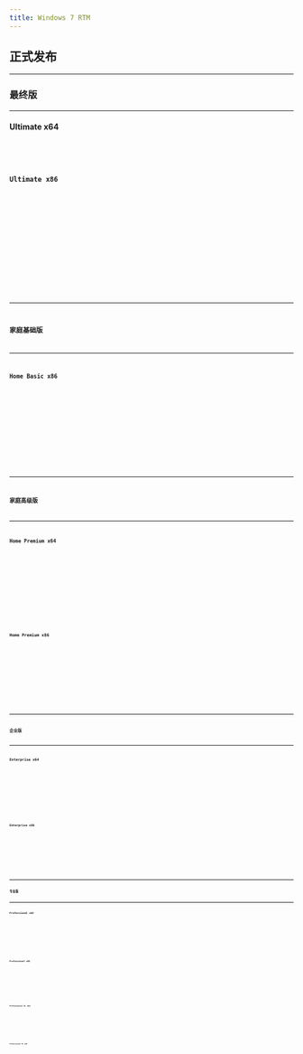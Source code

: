 ```yaml
---
title: Windows 7 RTM
---
```



[//]: # (正式发布)







## 正式发布

---

### 最终版

---

#### Ultimate x64
<Badge text="IPFS" variant="note" /> <Badge text="64位" variant="success" /> <Badge text="零售" variant="tip" /> <Badge text="中文" variant="caution" /> <Badge text="2009-08-26" variant="danger" />
<Card title="IPFS 下载与详情">
    <CardGrid>
        <LinkCard title="快速下载" href="https://ipfs.winx.run/bafybeicwaetjbsuuijam3c5eonzakhl4gtvzdrzt4w7qy37swyhrcxxudq?filename=cn_windows_7_ultimate_x64_dvd_x15-66043.iso#quick" />
        <LinkCard title="高级下载" href="https://ipfs.winx.run/bafybeicwaetjbsuuijam3c5eonzakhl4gtvzdrzt4w7qy37swyhrcxxudq?filename=cn_windows_7_ultimate_x64_dvd_x15-66043.iso" variant="secondary" />
    </CardGrid>
    <Code code={cn_windows_7_ultimate_x64_dvd_x15_66043} title="校验信息" wrap={true} />
</Card>

#### Ultimate x86
<Badge text="IPFS" variant="note" /> <Badge text="32位" variant="success" /> <Badge text="零售" variant="tip" /> <Badge text="中文" variant="caution" /> <Badge text="2009-08-23" variant="danger" />
<Card title="IPFS 下载与详情">
    <CardGrid>
        <LinkCard title="快速下载" href="https://ipfs.winx.run/bafybeib3h4mtzcpsujf3dw4dlhuktv3b5tsk54amweil3mscyeb6xobqsa?filename=cn_windows_7_ultimate_x86_dvd_x15-65907.iso#quick" />
        <LinkCard title="高级下载" href="https://ipfs.winx.run/bafybeib3h4mtzcpsujf3dw4dlhuktv3b5tsk54amweil3mscyeb6xobqsa?filename=cn_windows_7_ultimate_x86_dvd_x15-65907.iso" variant="secondary" />
    </CardGrid>
    <Code code={cn_windows_7_ultimate_x86_dvd_x15_65907} title="校验信息" wrap={true} />
</Card>

---

### 家庭基础版

---

#### Home Basic x86
<Badge text="IPFS" variant="note" /> <Badge text="32位" variant="success" /> <Badge text="零售" variant="tip" /> <Badge text="中文" variant="caution" /> <Badge text="2009-08-26" variant="danger" />
<Card title="IPFS 下载与详情">
    <CardGrid>
        <LinkCard title="快速下载" href="https://ipfs.winx.run/bafybeic65zjyezzealm6pxwrrhvj26a4dwqfinougooznaqkivewwaj7wy?filename=cn_windows_7_home_basic_x86_dvd_x15-65975.iso#quick" />
        <LinkCard title="高级下载" href="https://ipfs.winx.run/bafybeic65zjyezzealm6pxwrrhvj26a4dwqfinougooznaqkivewwaj7wy?filename=cn_windows_7_home_basic_x86_dvd_x15-65975.iso" variant="secondary" />
    </CardGrid>
    <Code code={cn_windows_7_home_basic_x86_dvd_x15_65975} title="校验信息" wrap={true} />
</Card>

---

### 家庭高级版

---

#### Home Premium x64
<Badge text="IPFS" variant="note" /> <Badge text="64位" variant="success" /> <Badge text="零售" variant="tip" /> <Badge text="中文" variant="caution" /> <Badge text="2009-08-26" variant="danger" />
<Card title="IPFS 下载与详情">
    <CardGrid>
        <LinkCard title="快速下载" href="https://ipfs.winx.run/bafybeienxxrnrykugyociyxyt3uocvxy4bjxk63yrr2zzqhwizrsr5zksa?filename=cn_windows_7_home_premium_x64_dvd_x15-65718.iso#quick" />
        <LinkCard title="高级下载" href="https://ipfs.winx.run/bafybeienxxrnrykugyociyxyt3uocvxy4bjxk63yrr2zzqhwizrsr5zksa?filename=cn_windows_7_home_premium_x64_dvd_x15-65718.iso" variant="secondary" />
    </CardGrid>
    <Code code={cn_windows_7_home_premium_x64_dvd_x15_65718} title="校验信息" wrap={true} />
</Card>

#### Home Premium x86
<Badge text="IPFS" variant="note" /> <Badge text="32位" variant="success" /> <Badge text="零售" variant="tip" /> <Badge text="中文" variant="caution" /> <Badge text="2009-08-26" variant="danger" />
<Card title="IPFS 下载与详情">
    <CardGrid>
        <LinkCard title="快速下载" href="https://ipfs.winx.run/bafybeid5gtvjwzn742xkyrkzmtoaezxtzwf2wagmqex3fokvrtsuycleza?filename=cn_windows_7_home_premium_x86_dvd_x15-65717.iso#quick" />
        <LinkCard title="高级下载" href="https://ipfs.winx.run/bafybeid5gtvjwzn742xkyrkzmtoaezxtzwf2wagmqex3fokvrtsuycleza?filename=cn_windows_7_home_premium_x86_dvd_x15-65717.iso" variant="secondary" />
    </CardGrid>
    <Code code={cn_windows_7_home_premium_x86_dvd_x15_65717} title="校验信息" wrap={true} />
</Card>

---

### 企业版

---

#### Enterprise x64
<Badge text="IPFS" variant="note" /> <Badge text="64位" variant="success" /> <Badge text="企业" variant="tip" /> <Badge text="中文" variant="caution" /> <Badge text="2009-08-23" variant="danger" />
<Card title="IPFS 下载与详情">
    <CardGrid>
        <LinkCard title="快速下载" href="https://ipfs.winx.run/bafybeihdb3573ipzwchd32pzurbrap5qinzzs2tm6wtg52u7f336p4vx7m?filename=cn_windows_7_enterprise_x64_dvd_x15-70741.iso#quick" />
        <LinkCard title="高级下载" href="https://ipfs.winx.run/bafybeihdb3573ipzwchd32pzurbrap5qinzzs2tm6wtg52u7f336p4vx7m?filename=cn_windows_7_enterprise_x64_dvd_x15-70741.iso" variant="secondary" />
    </CardGrid>
    <Code code={cn_windows_7_enterprise_x64_dvd_x15_70741} title="校验信息" wrap={true} />
</Card>

#### Enterprise x86
<Badge text="IPFS" variant="note" /> <Badge text="32位" variant="success" /> <Badge text="企业" variant="tip" /> <Badge text="中文" variant="caution" /> <Badge text="2009-08-23" variant="danger" />
<Card title="IPFS 下载与详情">
    <CardGrid>
        <LinkCard title="快速下载" href="https://ipfs.winx.run/bafybeiab3245h7342yrorkpyzpkosnef23rzwj3ioob5dzvbtb5vw6wepe?filename=cn_windows_7_enterprise_x86_dvd_x15-70737.iso#quick" />
        <LinkCard title="高级下载" href="https://ipfs.winx.run/bafybeiab3245h7342yrorkpyzpkosnef23rzwj3ioob5dzvbtb5vw6wepe?filename=cn_windows_7_enterprise_x86_dvd_x15-70737.iso" variant="secondary" />
    </CardGrid>
    <Code code={cn_windows_7_enterprise_x86_dvd_x15_70737} title="校验信息" wrap={true} />
</Card>

---

### 专业版

---

#### Professional x64
<Badge text="IPFS" variant="note" /> <Badge text="64位" variant="success" /> <Badge text="零售" variant="tip" /> <Badge text="中文" variant="caution" /> <Badge text="2009-08-26" variant="danger" />
<Card title="IPFS 下载与详情">
    <CardGrid>
        <LinkCard title="快速下载" href="https://ipfs.winx.run/bafybeig7giv7wteygpyd75cr7z3myka4kwfcju6q2lnze5mwndlkr63334?filename=cn_windows_7_professional_x64_dvd_x15-65791.iso#quick" />
        <LinkCard title="高级下载" href="https://ipfs.winx.run/bafybeig7giv7wteygpyd75cr7z3myka4kwfcju6q2lnze5mwndlkr63334?filename=cn_windows_7_professional_x64_dvd_x15-65791.iso" variant="secondary" />
    </CardGrid>
    <Code code={cn_windows_7_professional_x64_dvd_x15_65791} title="校验信息" wrap={true} />
</Card>

#### Professional x86
<Badge text="IPFS" variant="note" /> <Badge text="32位" variant="success" /> <Badge text="零售" variant="tip" /> <Badge text="中文" variant="caution" /> <Badge text="2009-08-23" variant="danger" />
<Card title="IPFS 下载与详情">
    <CardGrid>
        <LinkCard title="快速下载" href="https://ipfs.winx.run/bafybeid5grgmet2nf5wnby6vv7hw7bxxh2zhgrmvv2qsfjlmxlnznzfhi4?filename=cn_windows_7_professional_x86_dvd_x15-65790.iso#quick" />
        <LinkCard title="高级下载" href="https://ipfs.winx.run/bafybeid5grgmet2nf5wnby6vv7hw7bxxh2zhgrmvv2qsfjlmxlnznzfhi4?filename=cn_windows_7_professional_x86_dvd_x15-65790.iso" variant="secondary" />
    </CardGrid>
    <Code code={cn_windows_7_professional_x86_dvd_x15_65790} title="校验信息" wrap={true} />
</Card>

#### Professional VL x64
<Badge text="IPFS" variant="note" /> <Badge text="64位" variant="success" /> <Badge text="批量" variant="tip" /> <Badge text="中文" variant="caution" /> <Badge text="2009-11-12" variant="danger" />
<Card title="IPFS 下载与详情">
    <CardGrid>
        <LinkCard title="快速下载" href="https://ipfs.winx.run/bafybeihddjgsyy4zselovgxasdnh2odwtnnljwx4hhcri7jrvac4qrnqau?filename=cn_windows_7_professional_vl_build_x64_dvd_x15-71029.iso#quick" />
        <LinkCard title="高级下载" href="https://ipfs.winx.run/bafybeihddjgsyy4zselovgxasdnh2odwtnnljwx4hhcri7jrvac4qrnqau?filename=cn_windows_7_professional_vl_build_x64_dvd_x15-71029.iso" variant="secondary" />
    </CardGrid>
    <Code code={cn_windows_7_professional_vl_build_x64_dvd_x15_71029} title="校验信息" wrap={true} />
</Card>

#### Professional VL x86
<Badge text="IPFS" variant="note" /> <Badge text="32位" variant="success" /> <Badge text="批量" variant="tip" /> <Badge text="中文" variant="caution" /> <Badge text="2009-11-12" variant="danger" />
<Card title="IPFS 下载与详情">
    <CardGrid>
        <LinkCard title="快速下载" href="https://ipfs.winx.run/bafybeiacqbl6eq64jvxc5dsi3harfadxfiipkgoxxpf6omzmna5augsmom?filename=cn_windows_7_professional_vl_build_x86_dvd_x15-71025.iso#quick" />
        <LinkCard title="高级下载" href="https://ipfs.winx.run/bafybeiacqbl6eq64jvxc5dsi3harfadxfiipkgoxxpf6omzmna5augsmom?filename=cn_windows_7_professional_vl_build_x86_dvd_x15-71025.iso" variant="secondary" />
    </CardGrid>
    <Code code={cn_windows_7_professional_vl_build_x86_dvd_x15_71025} title="校验信息" wrap={true} />
</Card>
